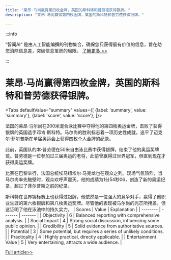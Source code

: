 ```yaml
---
title: "莱昂·马尚赢得第四枚金牌，英国的斯科特和普劳德获得银牌。"
description: "莱昂·马尚赢得第四枚金牌，英国的斯科特和普劳德获得银牌。"

---
```



:::info

“智闻AI“ 是由人工智能编撰的刊物集合，确保您只获得最有价值的信息，旨在助您消除信息差，突破信息茧房的局限。  [了解更多 >>](/)

:::

# 莱昂·马尚赢得第四枚金牌，英国的斯科特和普劳德获得银牌。


<Tabs
	defaultValue="summary"
	values={[
	{label: 'summary', value: 'summary'},
	{label: 'score', value: 'score'},
]}>
<TabItem value="summary">


法国的莱昂·马尔尚在200米混合泳比赛中夺得他的第四枚奥运金牌，击败了获得银牌的英国选手邓肯·斯科特。马尔尚的胜利标志着一项历史性成就，追平了迈克尔·菲尔普斯在单届奥运会上获得四枚个人金牌的纪录。

此前，英国队的本·普劳德在50米自由泳比赛中获得银牌，结束了他的奥运奖牌荒。普劳德是一位参加过三届奥运的老将，此前曾赢得过世界冠军，但直到现在才获得奥运奖牌。

比赛在巴黎举行，法国总统埃马纽埃尔·马克龙也在观众之列。现场气氛热烈，当马尔尚率先触壁时，观众欢呼声震天。他的成绩为1分54秒06，创造了新的奥运纪录，超过了菲尔普斯之前的纪录。

斯科特在世界锦标赛上也获得过银牌，他依然是一位强大的竞争对手，赢得了他职业生涯的第六枚银牌和第八枚奥运奖牌。尽管他的表现被马尔尚的光芒所掩盖，但这证明了他在泳池中的持久实力。
</TabItem>
<TabItem value="score">
	| Scores     | Value   | Explanation |
	| -------- | ------- | ------- |
	| Objectivity  | 6    | Balanced reporting with comprehensive analysis.    |
	| Social Impact | 4     | Strong social discussion, influencing some public opinion.    |
	| Credibility    | 5    | Solid evidence from authoritative sources.    |
	| Potential    | 3    | Some potential, but requires a series of unlikely conditions.    |
	| Practicality    | 4    | Highly practical, directly applicable.    |
	| Entertainment Value    | 5    | Very entertaining, attracts a wide audience.    |
</TabItem>
</Tabs>

[Full article>>](https://www.bbc.com/sport/olympics/articles/ced3dkx7gnko)
